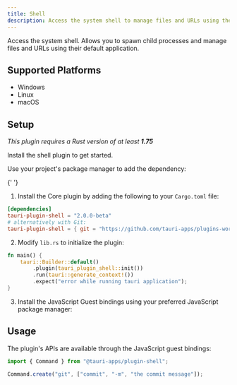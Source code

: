```yaml
---
title: Shell
description: Access the system shell to manage files and URLs using their default application and to spawn child processes.
---
```



<PluginLinks plugin="shell" />

Access the system shell. Allows you to spawn child processes and manage files and URLs using their default application.

## Supported Platforms

- Windows
- Linux
- macOS

## Setup

_This plugin requires a Rust version of at least **1.75**_

Install the shell plugin to get started.

<Tabs>
  <TabItem label="Automatic">

Use your project's package manager to add the dependency:

{' '}

<CommandTabs
	npm="npm run tauri add shell"
	yarn="yarn run tauri add shell"
	pnpm="pnpm tauri add shell"
	cargo="cargo tauri add shell"
/>

  </TabItem>
  <TabItem label="Manual">

1. Install the Core plugin by adding the following to your `Cargo.toml` file:

```toml title="src-tauri/Cargo.toml"
[dependencies]
tauri-plugin-shell = "2.0.0-beta"
# alternatively with Git:
tauri-plugin-shell = { git = "https://github.com/tauri-apps/plugins-workspace", branch = "v2" }
```

2. Modify `lib.rs` to initialize the plugin:

```rust title="src-tauri/src/main.rs" {3}
fn main() {
    tauri::Builder::default()
        .plugin(tauri_plugin_shell::init())
        .run(tauri::generate_context!())
        .expect("error while running tauri application");
}
```

3. Install the JavaScript Guest bindings using your preferred JavaScript package manager:

  <CommandTabs
      npm="npm install @tauri-apps/plugin-shell"
      yarn="yarn add @tauri-apps/plugin-shell"
      pnpm="pnpm add @tauri-apps/plugin-shell"
  />
  </TabItem>
</Tabs>

## Usage

The plugin's APIs are available through the JavaScript guest bindings:

```javascript
import { Command } from "@tauri-apps/plugin-shell";

Command.create("git", ["commit", "-m", "the commit message"]);
```